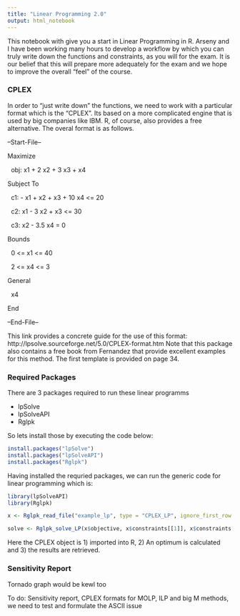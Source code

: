 ```yaml
---
title: "Linear Programming 2.0"
output: html_notebook
---
```


This notebook with give you a start in Linear Programming in R. Arseny and I have been working many hours to develop a workflow by which you can truly write down the functions and constraints, as you will for the exam. It is our belief that this will prepare more adequately for the exam and we hope to improve the overall "feel" of the course. 

<h3> CPLEX </h3>
In order to "just write down" the functions, we need to work with a particular format which is the "CPLEX". Its based on a more complicated engine that is used by big companies like IBM. R, of course, also provides a free alternative. The overal format is as follows.

<p>--Start-File--</p>
<p>Maximize</p>
<p>&nbsp; obj: x1 + 2 x2 + 3 x3 + x4</p>
<p>Subject To</p>
<p>&nbsp; c1: - x1 + x2 + x3 + 10 x4 <= 20</p>
<p>&nbsp; c2: x1 - 3 x2 + x3 <= 30</p>
<p>&nbsp; c3: x2 - 3.5 x4 = 0</p>
<p>Bounds</p>
<p>&nbsp; 0 <= x1 <= 40</p>
<p>&nbsp; 2 <= x4 <= 3</p>
<p>General</p>
<p>&nbsp; x4</p>
<p>End</p>
<p>--End-File--</p>

This link provides a concrete guide for the use of this format:
http://lpsolve.sourceforge.net/5.0/CPLEX-format.htm
Note that this package also contains a free book from Fernandez that provide excellent examples for this method. The first template is provided on page 34. 

<h3> Required Packages </h3>
There are 3 packages required to run these linear programms

<ul>
<li>lpSolve</li>
<li>lpSolveAPI</li>
<li>Rglpk</il>
</ul>

So lets install those by executing the code below:
```r
install.packages("lpSolve")
install.packages("lpSolveAPI")
install.packages("Rglpk")
```

Having installed the requried packages, we can run the generic code for linear programming which is:
```r
library(lpSolveAPI)
library(Rglpk)

x <- Rglpk_read_file("example_lp", type = "CPLEX_LP", ignore_first_row = FALSE, verbose = FALSE)

solve <- Rglpk_solve_LP(x$objective, x$constraints[[1]], x$constraints[[2]], x$constraints[[3]], x$bounds, x$types, x$maximum)
```

Here the CPLEX object is 1) imported into R, 2) An optimum is calculated and 3) the results are retrieved. 


<h3> Sensitivity Report </h3>

Tornado graph would be kewl too

To do: Sensitivity report, CPLEX formats for MOLP, ILP and big M methods, we need to test and formulate the ASCII issue
